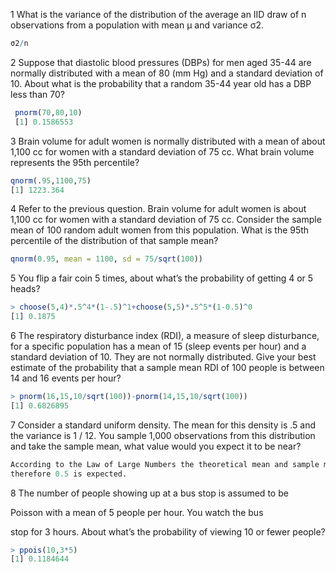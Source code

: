 1 What is the variance of the distribution of the average an IID draw of n observations from a population with mean μ and variance σ2. 
```r
σ2/n
```
2 Suppose that diastolic blood pressures (DBPs) for men aged 35-44 are normally distributed with a mean of 80 (mm Hg) and a standard deviation of 10. About what is the probability that a random 35-44 year old has a DBP less than 70?
```r
 pnorm(70,80,10)
 [1] 0.1586553
```
3 Brain volume for adult women is normally distributed with a mean of about 1,100 cc for women with a standard deviation of 75 cc. What brain volume represents the 95th percentile?
```r
qnorm(.95,1100,75)
[1] 1223.364
```

4 Refer to the previous question. Brain volume for adult women is about 1,100 cc for women with a standard deviation of 75 cc. Consider the sample mean of 100 random adult women from this population. What is the 95th percentile of the distribution of that sample mean? 
```r
qnorm(0.95, mean = 1100, sd = 75/sqrt(100))
```

5 You flip a fair coin 5 times, about what's the probability of getting 4 or 5 heads?
```r
> choose(5,4)*.5^4*(1-.5)^1+choose(5,5)*.5^5*(1-0.5)^0
[1] 0.1875
```

6 The respiratory disturbance index (RDI), a measure of sleep disturbance, for a specific population has a mean of 15 (sleep events per hour) and a standard deviation of 10. They are not normally distributed. Give your best estimate of the probability that a sample mean RDI of 100 people is between 14 and 16 events per hour?
```r
> pnorm(16,15,10/sqrt(100))-pnorm(14,15,10/sqrt(100))
[1] 0.6826895
```

7 Consider a standard uniform density. The mean for this density is .5 and the variance is 1 / 12. You sample 1,000 observations from this distribution and take the sample mean, what value would you expect it to be near?
```r
According to the Law of Large Numbers the theoretical mean and sample mean should be similar, 
therefore 0.5 is expected.
```

8 The number of people showing up at a bus stop is assumed to be

Poisson with a mean of 5 people per hour. You watch the bus

stop for 3 hours. About what's the probability of viewing 10 or fewer people?
```r
> ppois(10,3*5)
[1] 0.1184644
```

